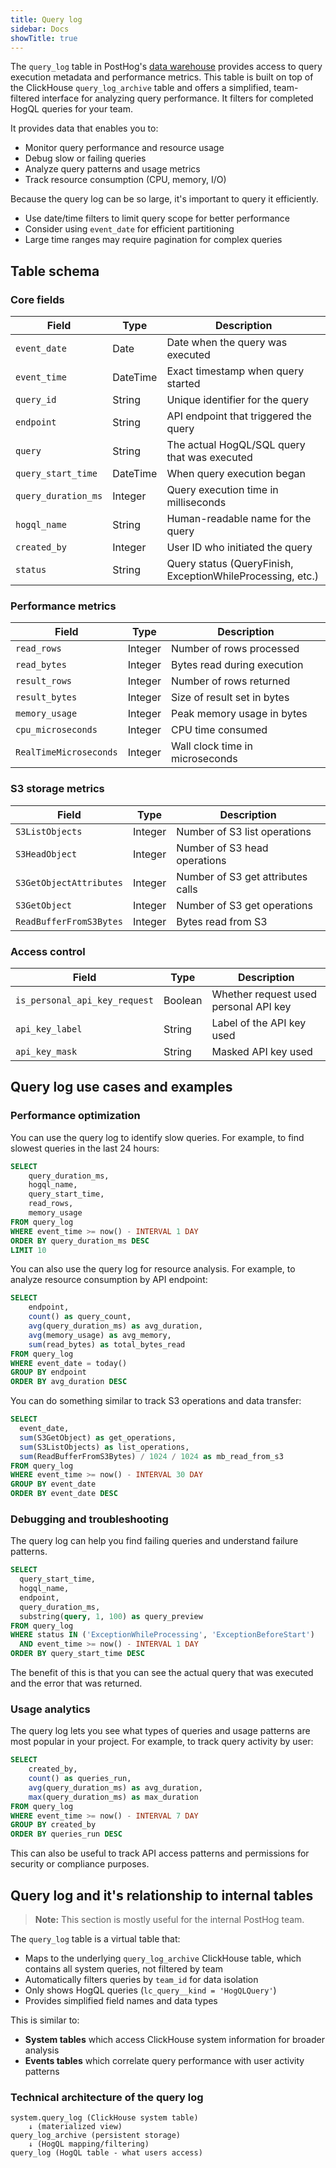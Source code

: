 ```yaml
---
title: Query log
sidebar: Docs
showTitle: true
---
```


The `query_log` table in PostHog's [data warehouse](/docs/data-warehouse) provides access to query execution metadata and performance metrics. This table is built on top of the ClickHouse `query_log_archive` table and offers a simplified, team-filtered interface for analyzing query performance. It filters for completed HogQL queries for your team. 

It provides data that enables you to:

- Monitor query performance and resource usage
- Debug slow or failing queries  
- Analyze query patterns and usage metrics
- Track resource consumption (CPU, memory, I/O)


<CalloutBox icon="IconInfo" title="Querying the query log efficiently" type="fyi">
  
  Because the query log can be so large, it's important to query it efficiently.
  - Use date/time filters to limit query scope for better performance
  - Consider using `event_date` for efficient partitioning
  - Large time ranges may require pagination for complex queries

</CalloutBox>

## Table schema

### Core fields

| Field | Type | Description |
|-------|------|-------------|
| `event_date` | Date | Date when the query was executed |
| `event_time` | DateTime | Exact timestamp when query started |
| `query_id` | String | Unique identifier for the query |
| `endpoint` | String | API endpoint that triggered the query |
| `query` | String | The actual HogQL/SQL query that was executed |
| `query_start_time` | DateTime | When query execution began |
| `query_duration_ms` | Integer | Query execution time in milliseconds |
| `hogql_name` | String | Human-readable name for the query |
| `created_by` | Integer | User ID who initiated the query |
| `status` | String | Query status (QueryFinish, ExceptionWhileProcessing, etc.) |

### Performance metrics

| Field | Type | Description |
|-------|------|-------------|
| `read_rows` | Integer | Number of rows processed |
| `read_bytes` | Integer | Bytes read during execution |
| `result_rows` | Integer | Number of rows returned |
| `result_bytes` | Integer | Size of result set in bytes |
| `memory_usage` | Integer | Peak memory usage in bytes |
| `cpu_microseconds` | Integer | CPU time consumed |
| `RealTimeMicroseconds` | Integer | Wall clock time in microseconds |

### S3 storage metrics

| Field | Type | Description |
|-------|------|-------------|
| `S3ListObjects` | Integer | Number of S3 list operations |
| `S3HeadObject` | Integer | Number of S3 head operations |
| `S3GetObjectAttributes` | Integer | Number of S3 get attributes calls |
| `S3GetObject` | Integer | Number of S3 get operations |
| `ReadBufferFromS3Bytes` | Integer | Bytes read from S3 |

### Access control

| Field | Type | Description |
|-------|------|-------------|
| `is_personal_api_key_request` | Boolean | Whether request used personal API key |
| `api_key_label` | String | Label of the API key used |
| `api_key_mask` | String | Masked API key used |

## Query log use cases and examples

### Performance optimization

You can use the query log to identify slow queries. For example, to find slowest queries in the last 24 hours:

```sql
SELECT 
    query_duration_ms,
    hogql_name,
    query_start_time,
    read_rows,
    memory_usage
FROM query_log 
WHERE event_time >= now() - INTERVAL 1 DAY
ORDER BY query_duration_ms DESC
LIMIT 10
```

You can also use the query log for resource analysis. For example, to analyze resource consumption by API endpoint:

```sql
SELECT 
    endpoint,
    count() as query_count,
    avg(query_duration_ms) as avg_duration,
    avg(memory_usage) as avg_memory,
    sum(read_bytes) as total_bytes_read
FROM query_log 
WHERE event_date = today()
GROUP BY endpoint
ORDER BY avg_duration DESC
```

You can do something similar to track S3 operations and data transfer:

```sql
SELECT 
  event_date,
  sum(S3GetObject) as get_operations,
  sum(S3ListObjects) as list_operations,
  sum(ReadBufferFromS3Bytes) / 1024 / 1024 as mb_read_from_s3
FROM query_log 
WHERE event_time >= now() - INTERVAL 30 DAY
GROUP BY event_date
ORDER BY event_date DESC
```

### Debugging and troubleshooting

The query log can help you find failing queries and understand failure patterns. 

```sql
SELECT 
  query_start_time,
  hogql_name,
  endpoint,
  query_duration_ms,
  substring(query, 1, 100) as query_preview
FROM query_log 
WHERE status IN ('ExceptionWhileProcessing', 'ExceptionBeforeStart')
  AND event_time >= now() - INTERVAL 1 DAY
ORDER BY query_start_time DESC
```

The benefit of this is that you can see the actual query that was executed and the error that was returned.

### Usage analytics

The query log lets you see what types of queries and usage patterns are most popular in your project. For example, to track query activity by user:

```sql
SELECT 
    created_by,
    count() as queries_run,
    avg(query_duration_ms) as avg_duration,
    max(query_duration_ms) as max_duration
FROM query_log 
WHERE event_time >= now() - INTERVAL 7 DAY
GROUP BY created_by
ORDER BY queries_run DESC
```

This can also be useful to track API access patterns and permissions for security or compliance purposes. 

## Query log and it's relationship to internal tables

> **Note:** This section is mostly useful for the internal PostHog team.

The `query_log` table is a virtual table that:

- Maps to the underlying `query_log_archive` ClickHouse table, which contains all system queries, not filtered by team
- Automatically filters queries by `team_id` for data isolation
- Only shows HogQL queries (`lc_query__kind = 'HogQLQuery'`)
- Provides simplified field names and data types

This is similar to: 

- **System tables** which access ClickHouse system information for broader analysis
- **Events tables** which correlate query performance with user activity patterns

### Technical architecture of the query log

```
system.query_log (ClickHouse system table)
    ↓ (materialized view)
query_log_archive (persistent storage)
    ↓ (HogQL mapping/filtering)
query_log (HogQL table - what users access)
```
